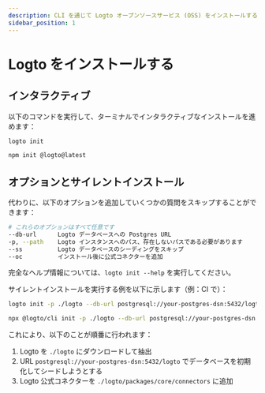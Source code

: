 ```yaml
---
description: CLI を通じて Logto オープンソースサービス (OSS) をインストールするためのガイド。
sidebar_position: 1
---
```



# Logto をインストールする

## インタラクティブ

以下のコマンドを実行して、ターミナルでインタラクティブなインストールを進めます：

<Tabs groupId="cmd">

  <TabItem value="cli" label="CLI">

```bash
logto init
```

  </TabItem>
  <TabItem value="npm" label="npm">

```bash
npm init @logto@latest
```

  </TabItem>

</Tabs>

## オプションとサイレントインストール

代わりに、以下のオプションを追加していくつかの質問をスキップすることができます：

```bash
# これらのオプションはすべて任意です
--db-url      Logto データベースへの Postgres URL
-p, --path    Logto インスタンスへのパス、存在しないパスである必要があります
--ss          Logto データベースのシーディングをスキップ
--oc          インストール後に公式コネクターを追加
```

完全なヘルプ情報については、`logto init --help` を実行してください。

サイレントインストールを実行する例を以下に示します（例：CI で）：

<Tabs groupId="cmd">

  <TabItem value="cli" label="CLI">

```bash
logto init -p ./logto --db-url postgresql://your-postgres-dsn:5432/logto --oc
```

  </TabItem>
  <TabItem value="npm" label="npm">

```bash
npx @logto/cli init -p ./logto --db-url postgresql://your-postgres-dsn:5432/logto --oc
```

  </TabItem>

</Tabs>

これにより、以下のことが順番に行われます：

1. Logto を `./logto` にダウンロードして抽出
2. URL `postgresql://your-postgres-dsn:5432/logto` でデータベースを初期化してシードしようとする
3. Logto 公式コネクターを `./logto/packages/core/connectors` に追加
